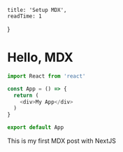 
    title: 'Setup MDX',
    readTime: 1
}


# Hello, MDX

```js
import React from 'react'

const App = () => {
  return (
    <div>My App</div>  
  )
}

export default App
```

This is my first MDX post with NextJS